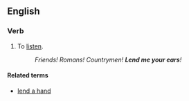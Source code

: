 ==English==

===Verb===
{{en-verb|head=[[lend]] an [[ear]]|lends an ear|lending an ear|lent an ear}}

# To [[listen]].
#: ''Friends! Romans! Countrymen! '''Lend me your ears'''!''

====Related terms====
* [[lend a hand]]